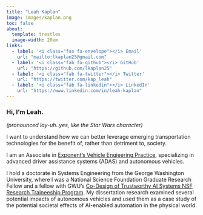 ```yaml
---
title: "Leah Kaplan"
image: images/kaplan.png
toc: false
about:
  template: trestles
  image-width: 20em
links:
  - label: '<i class="fas fa-envelope"></i> Email'
    url: "mailto:lkaplan25@gmail.com"
  - label: '<i class="fab fa-github"></i> GitHub'
    url: "https://github.com/lkaplan25"
  - label: '<i class="fab fa-twitter"></i> Twitter'
    url: "https://twitter.com/kap_leah"
  - label: '<i class="fab fa-linkedin"></i> LinkedIn'
    url: "https://www.linkedin.com/in/leah-kaplan"
---
```


### Hi, I'm Leah.

*(pronounced lay-uh..yes, like the Star Wars character)*

I want to understand how we can better leverage emerging transportation technologies for the benefit of, rather than detriment to, society.

I am an Associate in [Exponent's Vehicle Engieering Practice](https://www.exponent.com/expertise/vehicle-engineering), specializing in advanced driver assistance systems (ADAS) and autonomous vehicles.

I hold a doctorate in Systems Engineering from the George Washington University, where I was a National Science Foundation Graduate Research Fellow and a fellow with GWU's [Co-Design of Trustworthy AI Systems NSF Research Traineeship Program](https://dtais.seas.gwu.edu/). My dissertation research examined several potential impacts of autonomous vehicles and used them as a case study of the potential societal effects of AI-enabled automation in the physical world.
